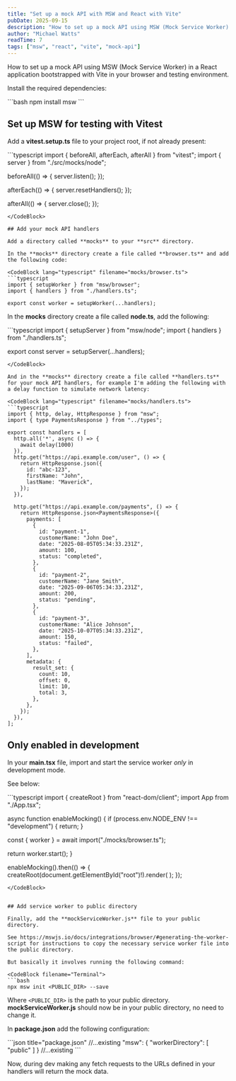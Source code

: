```yaml
---
title: "Set up a mock API with MSW and React with Vite"
pubDate: 2025-09-15
description: "How to set up a mock API using MSW (Mock Service Worker) in a React application bootstrapped with Vite in your browser and testing environment."
author: "Michael Watts"
readTime: 7
tags: ["msw", "react", "vite", "mock-api"]
---
```


<LeadParagraph>
  How to set up a mock API using MSW (Mock Service Worker) in a React application bootstrapped with Vite in your browser and testing environment.
</LeadParagraph>

Install the required dependencies:

<CodeBlock filename="Terminal">
```bash
npm install msw
```
</CodeBlock>

## Set up MSW for testing with Vitest

Add a **vitest.setup.ts** file to your project root, if not already present:

<CodeBlock lang="typescript" filename="vitest.setup.ts">
```typescript
import { beforeAll, afterEach, afterAll } from "vitest";
import { server } from "./src/mocks/node";

beforeAll(() => {
  server.listen();
});

afterEach(() => {
  server.resetHandlers();
});

afterAll(() => {
  server.close();
});
```
</CodeBlock>

## Add your mock API handlers

Add a directory called **mocks** to your **src** directory.

In the **mocks** directory create a file called **browser.ts** and add the following code:

<CodeBlock lang="typescript" filename="mocks/browser.ts">
```typescript
import { setupWorker } from "msw/browser";
import { handlers } from "./handlers.ts";

export const worker = setupWorker(...handlers);
```
</CodeBlock>


In the **mocks** directory create a file called **node.ts**, add the following:

<CodeBlock lang="typescript" filename="mocks/node.ts">
```typescript
import { setupServer } from "msw/node";
import { handlers } from "./handlers.ts";

export const server = setupServer(...handlers);
```
</CodeBlock>

And in the **mocks** directory create a file called **handlers.ts** for your mock API handlers, for example I'm adding the following with a delay function to simulate network latency:

<CodeBlock lang="typescript" filename="mocks/handlers.ts">
```typescript
import { http, delay, HttpResponse } from "msw";
import { type PaymentsResponse } from "../types";

export const handlers = [
  http.all('*', async () => {
    await delay(1000)
  }),
  http.get("https://api.example.com/user", () => {
    return HttpResponse.json({
      id: "abc-123",
      firstName: "John",
      lastName: "Maverick",
    });
  }),

  http.get("https://api.example.com/payments", () => {
    return HttpResponse.json<PaymentsResponse>({
      payments: [
        {
          id: "payment-1",
          customerName: "John Doe",
          date: "2025-08-05T05:34:33.231Z",
          amount: 100,
          status: "completed",
        },
        {
          id: "payment-2",
          customerName: "Jane Smith",
          date: "2025-09-06T05:34:33.231Z",
          amount: 200,
          status: "pending",
        },
        {
          id: "payment-3",
          customerName: "Alice Johnson",
          date: "2025-10-07T05:34:33.231Z",
          amount: 150,
          status: "failed",
        },
      ],
      metadata: {
        result_set: {
          count: 10,
          offset: 0,
          limit: 10,
          total: 3,
        },
      },
    });
  }),
];
```
</CodeBlock>

## Only enabled in development

In your **main.tsx** file, import and start the service worker _only_ in development mode.

See below:

<CodeBlock lang="typescript" filename="main.tsx">
```typescript
import { createRoot } from "react-dom/client";
import App from "./App.tsx";

async function enableMocking() {
  if (process.env.NODE_ENV !== "development") {
    return;
  }

  const { worker } = await import("./mocks/browser.ts");

  return worker.start();
}

enableMocking().then(() => {
  createRoot(document.getElementById("root")!).render(
    <App />
  );
});
```
</CodeBlock>


## Add service worker to public directory

Finally, add the **mockServiceWorker.js** file to your public directory.

See https://mswjs.io/docs/integrations/browser/#generating-the-worker-script for instructions to copy the necessary service worker file into the public directory.

But basically it involves running the following command:

<CodeBlock filename="Terminal">
```bash
npx msw init <PUBLIC_DIR> --save
```
</CodeBlock>

Where `<PUBLIC_DIR>` is the path to your public directory.
**mockServiceWorker.js** should now be in your public directory, no need to change it.

In **package.json** add the following configuration:

<CodeBlock lang="json" filename="package.json">
```json title="package.json"
//...existing
  "msw": {
    "workerDirectory": [
      "public"
    ]
  }
//...existing
```
</CodeBlock>

Now, during dev making any fetch requests to the URLs defined in your handlers will return the mock data.
